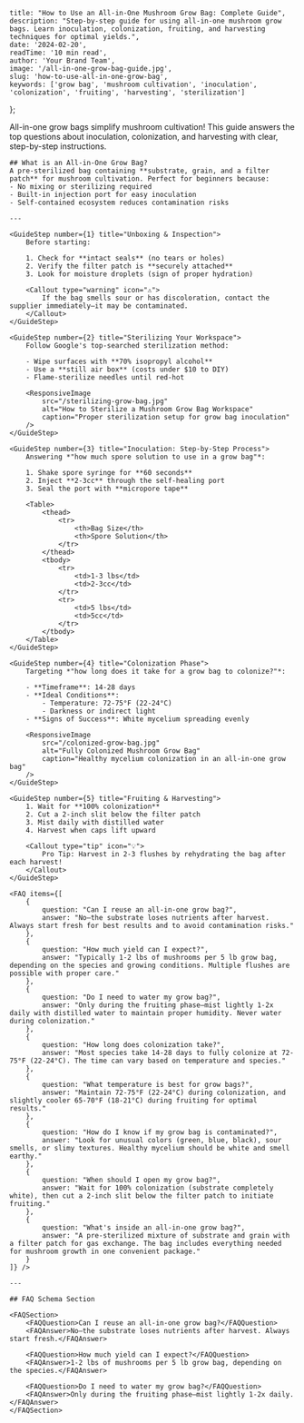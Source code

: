     title: "How to Use an All-in-One Mushroom Grow Bag: Complete Guide",
    description: "Step-by-step guide for using all-in-one mushroom grow bags. Learn inoculation, colonization, fruiting, and harvesting techniques for optimal yields.",
    date: '2024-02-20',
    readTime: '10 min read',
    author: 'Your Brand Team',
    image: '/all-in-one-grow-bag-guide.jpg',
    slug: 'how-to-use-all-in-one-grow-bag',
    keywords: ['grow bag', 'mushroom cultivation', 'inoculation', 'colonization', 'fruiting', 'harvesting', 'sterilization']
};

<GuideContent metadata={metadata} slug="how-to-use-an-all-in-one-grow-bag">
    <Callout type="info" icon="🍄">
        All-in-one grow bags simplify mushroom cultivation! This guide answers the top questions about inoculation, colonization, and harvesting with clear, step-by-step instructions.
    </Callout>

    ## What is an All-in-One Grow Bag?
    A pre-sterilized bag containing **substrate, grain, and a filter patch** for mushroom cultivation. Perfect for beginners because:
    - No mixing or sterilizing required
    - Built-in injection port for easy inoculation
    - Self-contained ecosystem reduces contamination risks

    ---

    <GuideStep number={1} title="Unboxing & Inspection">
        Before starting:
        
        1. Check for **intact seals** (no tears or holes)
        2. Verify the filter patch is **securely attached**
        3. Look for moisture droplets (sign of proper hydration)
        
        <Callout type="warning" icon="⚠️">
            If the bag smells sour or has discoloration, contact the supplier immediately—it may be contaminated.
        </Callout>
    </GuideStep>

    <GuideStep number={2} title="Sterilizing Your Workspace">
        Follow Google's top-searched sterilization method:
        
        - Wipe surfaces with **70% isopropyl alcohol**
        - Use a **still air box** (costs under $10 to DIY)
        - Flame-sterilize needles until red-hot
        
        <ResponsiveImage 
            src="/sterilizing-grow-bag.jpg" 
            alt="How to Sterilize a Mushroom Grow Bag Workspace" 
            caption="Proper sterilization setup for grow bag inoculation"
        />
    </GuideStep>

    <GuideStep number={3} title="Inoculation: Step-by-Step Process">
        Answering *"how much spore solution to use in a grow bag"*:
        
        1. Shake spore syringe for **60 seconds**
        2. Inject **2-3cc** through the self-healing port
        3. Seal the port with **micropore tape**
        
        <Table>
            <thead>
                <tr>
                    <th>Bag Size</th>
                    <th>Spore Solution</th>
                </tr>
            </thead>
            <tbody>
                <tr>
                    <td>1-3 lbs</td>
                    <td>2-3cc</td>
                </tr>
                <tr>
                    <td>5 lbs</td>
                    <td>5cc</td>
                </tr>
            </tbody>
        </Table>
    </GuideStep>

    <GuideStep number={4} title="Colonization Phase">
        Targeting *"how long does it take for a grow bag to colonize?"*:
        
        - **Timeframe**: 14-28 days
        - **Ideal Conditions**:
            - Temperature: 72-75°F (22-24°C)
            - Darkness or indirect light
        - **Signs of Success**: White mycelium spreading evenly
        
        <ResponsiveImage 
            src="/colonized-grow-bag.jpg" 
            alt="Fully Colonized Mushroom Grow Bag" 
            caption="Healthy mycelium colonization in an all-in-one grow bag"
        />
    </GuideStep>

    <GuideStep number={5} title="Fruiting & Harvesting">
        1. Wait for **100% colonization**
        2. Cut a 2-inch slit below the filter patch
        3. Mist daily with distilled water
        4. Harvest when caps lift upward
        
        <Callout type="tip" icon="💡">
            Pro Tip: Harvest in 2-3 flushes by rehydrating the bag after each harvest!
        </Callout>
    </GuideStep>

    <FAQ items={[
        {
            question: "Can I reuse an all-in-one grow bag?",
            answer: "No—the substrate loses nutrients after harvest. Always start fresh for best results and to avoid contamination risks."
        },
        {
            question: "How much yield can I expect?",
            answer: "Typically 1-2 lbs of mushrooms per 5 lb grow bag, depending on the species and growing conditions. Multiple flushes are possible with proper care."
        },
        {
            question: "Do I need to water my grow bag?",
            answer: "Only during the fruiting phase—mist lightly 1-2x daily with distilled water to maintain proper humidity. Never water during colonization."
        },
        {
            question: "How long does colonization take?",
            answer: "Most species take 14-28 days to fully colonize at 72-75°F (22-24°C). The time can vary based on temperature and species."
        },
        {
            question: "What temperature is best for grow bags?",
            answer: "Maintain 72-75°F (22-24°C) during colonization, and slightly cooler 65-70°F (18-21°C) during fruiting for optimal results."
        },
        {
            question: "How do I know if my grow bag is contaminated?",
            answer: "Look for unusual colors (green, blue, black), sour smells, or slimy textures. Healthy mycelium should be white and smell earthy."
        },
        {
            question: "When should I open my grow bag?",
            answer: "Wait for 100% colonization (substrate completely white), then cut a 2-inch slit below the filter patch to initiate fruiting."
        },
        {
            question: "What's inside an all-in-one grow bag?",
            answer: "A pre-sterilized mixture of substrate and grain with a filter patch for gas exchange. The bag includes everything needed for mushroom growth in one convenient package."
        }
    ]} />

    ---

    ## FAQ Schema Section

    <FAQSection>
        <FAQQuestion>Can I reuse an all-in-one grow bag?</FAQQuestion>
        <FAQAnswer>No—the substrate loses nutrients after harvest. Always start fresh.</FAQAnswer>
        
        <FAQQuestion>How much yield can I expect?</FAQQuestion>
        <FAQAnswer>1-2 lbs of mushrooms per 5 lb grow bag, depending on the species.</FAQAnswer>
        
        <FAQQuestion>Do I need to water my grow bag?</FAQQuestion>
        <FAQAnswer>Only during the fruiting phase—mist lightly 1-2x daily.</FAQAnswer>
    </FAQSection>
</GuideContent>
